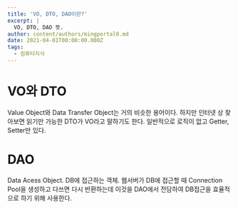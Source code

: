```yaml
---
title: 'VO, DTO, DAO이란?'
excerpt: |
  VO, DTO, DAO 뜻.
author: content/authors/mingportal0.md
date: 2021-04-01T00:00:00.000Z
tags:
  - 컴퓨터지식
---
```


# VO와 DTO

Value Object와 Data Transfer Object는 거의 비슷한 용어이다.  하지만 인터넷 상 찾아보면 읽기만 가능한 DTO가 VO라고 말하기도 한다. 일반적으로 로직이 없고 Getter, Setter만 있다.

# DAO

Data Acess Object. DB에 접근하는 객체. 웹서버가 DB에 접근할 때 Connection Pool을 생성하고 다쓰면 다시 반환하는데 이것을 DAO에서 전담하여 DB접근을 효율적으로 하기 위해 사용한다.
